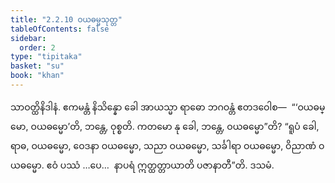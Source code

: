 ```yaml
---
title: "2.2.10 ဝယဓမ္မသုတ္တ"
tableOfContents: false
sidebar:
  order: 2
type: "tipitaka"
basket: "su"
book: "khan"
---
```



<DynamicBreadcrumb />

<Division number="179" book="khan">

<Paragraph number="866" book="khan">
သာဝတ္ထိနိဒါနံ. ဧကမန္တံ နိသိန္နော ခေါ အာယသ္မာ ရာဓော ဘဂဝန္တံ ဧတဒဝေါစ—  “‘ဝယဓမ္မော, ဝယဓမ္မော’တိ, ဘန္တေ, ဝုစ္စတိ. ကတမော နု ခေါ, ဘန္တေ, ဝယဓမ္မော”တိ? “ရူပံ ခေါ, ရာဓ, ဝယဓမ္မော, ဝေဒနာ ဝယဓမ္မော, သညာ ဝယဓမ္မော, သင်္ခါရာ ဝယဓမ္မော, ဝိညာဏံ ဝယဓမ္မော. ဧဝံ ပဿံ …ပေ…  နာပရံ ဣတ္ထတ္တာယာတိ ပဇာနာတီ”တိ.

</Paragraph>
</Division>

<Paragraph number="867" type="center" book="khan">
ဒသမံ.
</Paragraph>